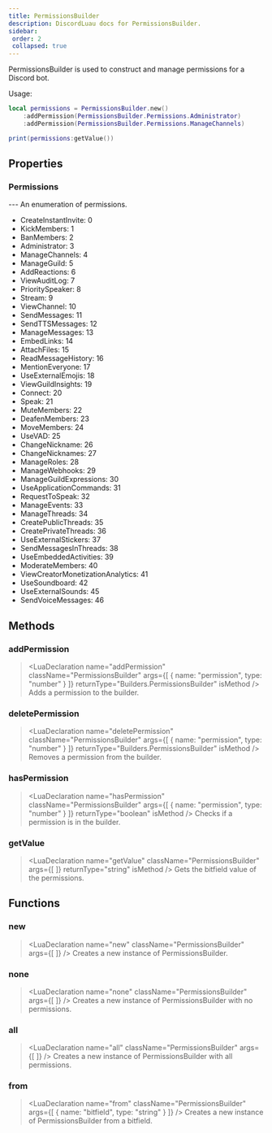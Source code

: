 ```yaml
---
title: PermissionsBuilder
description: DiscordLuau docs for PermissionsBuilder.
sidebar:
 order: 2
 collapsed: true
---
```

[//]: # (This file was automatically @generated from moonwave comments using a script. Please do not exit by hand.)
[//]: # (To actually edit documentation, make changes to the main DiscordLuau repo.)

[//]: # (----- DOCUMENT IMPORTS ----- )


[//]: # (----- DOCUMENT DESCRIPTION ----- )

PermissionsBuilder is used to construct and manage permissions for a Discord bot.

Usage:
```lua
local permissions = PermissionsBuilder.new()
	:addPermission(PermissionsBuilder.Permissions.Administrator)
	:addPermission(PermissionsBuilder.Permissions.ManageChannels)

print(permissions:getValue())
```

[//]: # (----- DOCUMENT PROPERTIES ----- )

## Properties

### Permissions

<LuaProperty name="PermissionsBuilder.Permissions" type="table" />
---
An enumeration of permissions.

- CreateInstantInvite: 0
- KickMembers: 1
- BanMembers: 2
- Administrator: 3
- ManageChannels: 4
- ManageGuild: 5
- AddReactions: 6
- ViewAuditLog: 7
- PrioritySpeaker: 8
- Stream: 9
- ViewChannel: 10
- SendMessages: 11
- SendTTSMessages: 12
- ManageMessages: 13
- EmbedLinks: 14
- AttachFiles: 15
- ReadMessageHistory: 16
- MentionEveryone: 17
- UseExternalEmojis: 18
- ViewGuildInsights: 19
- Connect: 20
- Speak: 21
- MuteMembers: 22
- DeafenMembers: 23
- MoveMembers: 24
- UseVAD: 25
- ChangeNickname: 26
- ChangeNicknames: 27
- ManageRoles: 28
- ManageWebhooks: 29
- ManageGuildExpressions: 30
- UseApplicationCommands: 31
- RequestToSpeak: 32
- ManageEvents: 33
- ManageThreads: 34
- CreatePublicThreads: 35
- CreatePrivateThreads: 36
- UseExternalStickers: 37
- SendMessagesInThreads: 38
- UseEmbeddedActivities: 39
- ModerateMembers: 40
- ViewCreatorMonetizationAnalytics: 41
- UseSoundboard: 42
- UseExternalSounds: 45
- SendVoiceMessages: 46

[//]: # (----- DOCUMENT METHODS ----- )

## Methods

### addPermission

> <LuaDeclaration name="addPermission" className="PermissionsBuilder" args={[ { name: "permission", type: "number" } ]} returnType="Builders.PermissionsBuilder" isMethod />
Adds a permission to the builder.
### deletePermission

> <LuaDeclaration name="deletePermission" className="PermissionsBuilder" args={[ { name: "permission", type: "number" } ]} returnType="Builders.PermissionsBuilder" isMethod />
Removes a permission from the builder.
### hasPermission

> <LuaDeclaration name="hasPermission" className="PermissionsBuilder" args={[ { name: "permission", type: "number" } ]} returnType="boolean" isMethod />
Checks if a permission is in the builder.
### getValue

> <LuaDeclaration name="getValue" className="PermissionsBuilder" args={[  ]} returnType="string" isMethod />
Gets the bitfield value of the permissions.

[//]: # (----- DOCUMENT FUNCTIONS ----- )

## Functions

### new

> <LuaDeclaration name="new" className="PermissionsBuilder" args={[  ]} />
Creates a new instance of PermissionsBuilder.
### none

> <LuaDeclaration name="none" className="PermissionsBuilder" args={[  ]} />
Creates a new instance of PermissionsBuilder with no permissions.
### all

> <LuaDeclaration name="all" className="PermissionsBuilder" args={[  ]} />
Creates a new instance of PermissionsBuilder with all permissions.
### from

> <LuaDeclaration name="from" className="PermissionsBuilder" args={[ { name: "bitfield", type: "string" } ]} />
Creates a new instance of PermissionsBuilder from a bitfield.

